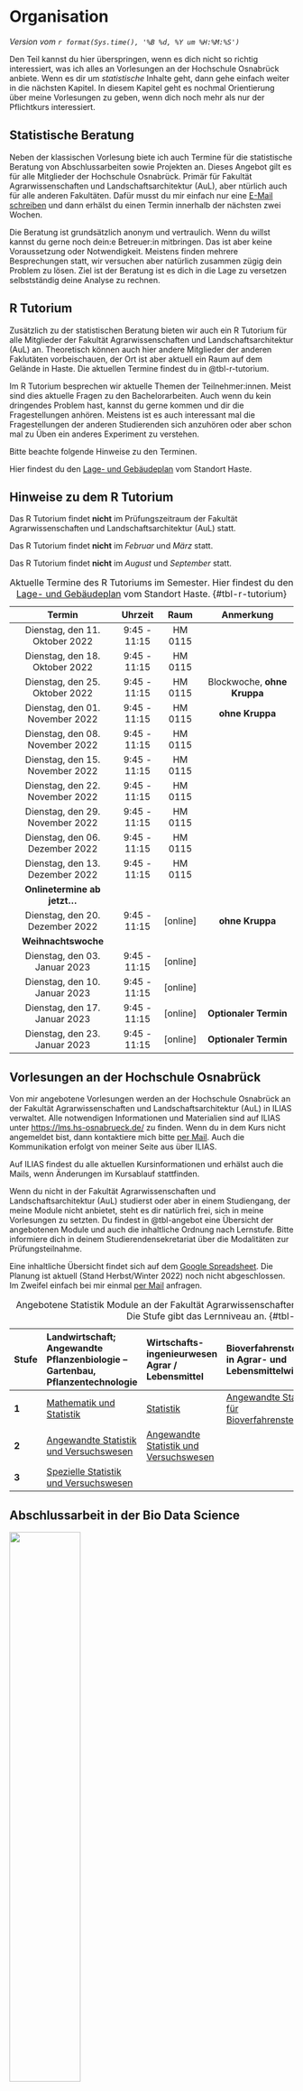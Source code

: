 # Organisation

*Version vom `r format(Sys.time(), '%B %d, %Y um %H:%M:%S')`*

Den Teil kannst du hier überspringen, wenn es dich nicht so richtig interessiert, was ich alles an Vorlesungen an der Hochschule Osnabrück anbiete. Wenn es dir um *statistische* Inhalte geht, dann gehe einfach weiter in die nächsten Kapitel. In diesem Kapitel geht es nochmal Orientierung über meine Vorlesungen zu geben, wenn dich noch mehr als nur der Pflichtkurs interessiert.

## Statistische Beratung

Neben der klassischen Vorlesung biete ich auch Termine für die statistische Beratung von Abschlussarbeiten sowie Projekten an. Dieses Angebot gilt es für alle Mitglieder der Hochschule Osnabrück. Primär für Fakultät Agrarwissenschaften und Landschaftsarchitektur (AuL), aber ntürlich auch für alle anderen Fakultäten. Dafür musst du mir einfach nur eine [E-Mail schreiben](#sec-contact-mail) und dann erhälst du einen Termin innerhalb der nächsten zwei Wochen.

Die Beratung ist grundsätzlich anonym und vertraulich. Wenn du willst kannst du gerne noch dein:e Betreuer:in mitbringen. Das ist aber keine Voraussetzung oder Notwendigkeit. Meistens finden mehrere Besprechungen statt, wir versuchen aber natürlich zusammen zügig dein Problem zu lösen. Ziel ist der Beratung ist es dich in die Lage zu versetzen selbstständig deine Analyse zu rechnen.

## R Tutorium {#sec-r-tutorium}

Zusätzlich zu der statistischen Beratung bieten wir auch ein R Tutorium für alle Mitglieder der Fakultät Agrarwissenschaften und Landschaftsarchitektur (AuL) an. Theoretisch können auch hier andere Mitglieder der anderen Faklutäten vorbeischauen, der Ort ist aber aktuell ein Raum auf dem Gelände in Haste. Die aktuellen Termine findest du in @tbl-r-tutorium.

Im R Tutorium besprechen wir aktuelle Themen der Teilnehmer:innen. Meist sind dies aktuelle Fragen zu den Bachelorarbeiten. Auch wenn du kein dringendes Problem hast, kannst du gerne kommen und dir die Fragestellungen anhören. Meistens ist es auch interessant mal die Fragestellungen der anderen Studierenden sich anzuhören oder aber schon mal zu Üben ein anderes Experiment zu verstehen.

Bitte beachte folgende Hinweise zu den Terminen.

::: column-margin
Hier findest du den [Lage- und Gebäudeplan](https://www.hs-osnabrueck.de/wir/wir-stellen-uns-vor/wir-in-osnabrueck-und-lingen-standort-und-gebaeudeplaene/standort-haste/) vom Standort Haste.
:::

::: callout-note
## Hinweise zu dem R Tutorium

Das R Tutorium findet **nicht** im Prüfungszeitraum der Fakultät Agrarwissenschaften und Landschaftsarchitektur (AuL) statt.

Das R Tutorium findet **nicht** im *Februar* und *März* statt.

Das R Tutorium findet **nicht** im *August* und *September* statt.
:::

::: column-page
|             Termin              |   Uhrzeit    |    Raum    |          Anmerkung          |
|:-------------------------------:|:------------:|:----------:|:---------------------------:|
| Dienstag, den 11. Oktober 2022  | 9:45 - 11:15 |  HM 0115   |                             |
| Dienstag, den 18. Oktober 2022  | 9:45 - 11:15 |  HM 0115   |                             |
| Dienstag, den 25. Oktober 2022  | 9:45 - 11:15 |  HM 0115   | Blockwoche, **ohne Kruppa** |
| Dienstag, den 01. November 2022 | 9:45 - 11:15 |  HM 0115   |       **ohne Kruppa**       |
| Dienstag, den 08. November 2022 | 9:45 - 11:15 |  HM 0115   |                             |
| Dienstag, den 15. November 2022 | 9:45 - 11:15 |  HM 0115   |                             |
| Dienstag, den 22. November 2022 | 9:45 - 11:15 |  HM 0115   |                             |
| Dienstag, den 29. November 2022 | 9:45 - 11:15 |  HM 0115   |                             |
| Dienstag, den 06. Dezember 2022 | 9:45 - 11:15 |  HM 0115   |                             |
| Dienstag, den 13. Dezember 2022 | 9:45 - 11:15 |  HM 0115   |                             |
|  **Onlinetermine ab jetzt...**  |              |            |                             |
| Dienstag, den 20. Dezember 2022 | 9:45 - 11:15 | \[online\] |       **ohne Kruppa**       |
|       **Weihnachtswoche**       |              |            |                             |
|  Dienstag, den 03. Januar 2023  | 9:45 - 11:15 | \[online\] |                             |
|  Dienstag, den 10. Januar 2023  | 9:45 - 11:15 | \[online\] |                             |
|  Dienstag, den 17. Januar 2023  | 9:45 - 11:15 | \[online\] |    **Optionaler Termin**    |
|  Dienstag, den 23. Januar 2023  | 9:45 - 11:15 | \[online\] |    **Optionaler Termin**    |

: Aktuelle Termine des R Tutoriums im Semester. Hier findest du den [Lage- und Gebäudeplan](https://www.hs-osnabrueck.de/wir/wir-stellen-uns-vor/wir-in-osnabrueck-und-lingen-standort-und-gebaeudeplaene/standort-haste/) vom Standort Haste. {#tbl-r-tutorium}
:::

## Vorlesungen an der Hochschule Osnabrück {#sec-vorlesungen-hs}

Von mir angebotene Vorlesungen werden an der Hochschule Osnabrück an der Fakultät Agrarwissenschaften und Landschaftsarchitektur (AuL) in ILIAS verwaltet. Alle notwendigen Informationen und Materialien sind auf ILIAS unter <https://lms.hs-osnabrueck.de/> zu finden. Wenn du in dem Kurs nicht angemeldet bist, dann kontaktiere mich bitte [per Mail](#sec-contact-mail). Auch die Kommunikation erfolgt von meiner Seite aus über ILIAS.

[Auf ILIAS findest du alle aktuellen Kursinformationen und erhälst auch die Mails, wenn Änderungen im Kursablauf stattfinden.]{.aside}

Wenn du nicht in der Fakultät Agrarwissenschaften und Landschaftsarchitektur (AuL) studierst oder aber in einem Studiengang, der meine Module nicht anbietet, steht es dir natürlich frei, sich in meine Vorlesungen zu setzten. Du findest in @tbl-angebot eine Übersicht der angebotenen Module und auch die inhaltliche Ordnung nach Lernstufe. Bitte informiere dich in deinem Studierendensekretariat über die Modalitäten zur Prüfungsteilnahme.

Eine inhaltliche Übersicht findet sich auf dem [Google Spreadsheet](https://docs.google.com/spreadsheets/d/1WCTnJnofz5OrGZth6LKyPGQvQUUw31t7OfnAE6yz-ww/edit?usp=sharing). Die Planung ist aktuell (Stand Herbst/Winter 2022) noch nicht abgeschlossen. Im Zweifel einfach bei mir einmal [per Mail](#sec-contact-mail) anfragen.

::: column-page
| Stufe | **Landwirtschaft; Angewandte Pflanzenbiologie -- Gartenbau, Pflanzentechnologie**      | **Wirtschafts- ingenieurwesen Agrar / Lebensmittel**                                   | **Bioverfahrenstechnik in Agrar- und Lebensmittelwirtschaft**                                 | **Angewandte Nutztier- und Pflanzenwissenschaften**          |
|:------|:---------------------------------------------------------------------------------------|:---------------------------------------------------------------------------------------|:----------------------------------------------------------------------------------------------|--------------------------------------------------------------|
| **1** | [Mathematik und Statistik](https://www.hs-osnabrueck.de/module/44b0266/)               | [Statistik](https://www.hs-osnabrueck.de/module/44b0568/)                              | [Angewandte Statistik für Bioverfahrenstechnik](https://www.hs-osnabrueck.de/module/44b0567/) |                                                              |
| **2** | [Angewandte Statistik und Versuchswesen](https://www.hs-osnabrueck.de/module/44b0400/) | [Angewandte Statistik und Versuchswesen](https://www.hs-osnabrueck.de/module/44b0400/) |                                                                                               |                                                              |
| **3** | [Spezielle Statistik und Versuchswesen](https://www.hs-osnabrueck.de/module/44b0390/)  |                                                                                        |                                                                                               | [Biostatistik](https://www.hs-osnabrueck.de/module/44m0161/) |

: Angebotene Statistik Module an der Fakultät Agrarwissenschaften und Landschaftsarchitektur (AuL). Die Stufe gibt das Lernniveau an. {#tbl-angebot}
:::

## Abschlussarbeit in der Bio Data Science

![](images/caution.png){fig-align="center" width="50%"}

Hier findest sich eine aktuelle Ideen- und Struktursammlung für die Bachelor- und Masterarbeit.

### Bachelorarbeit

-   Der Umfang sollte die 30 Seiten nicht überschreiten.
-   Die Arbeit umfasst ca. 30 Referenzen, davon sind die meisten aktuelleren Datum (20xx).

### Masterabrbeit

-   Der Umfang sollte die 60 Seiten nicht überschreiten.
-   Die Arbeit umfasst ca. 40 Referenzen, davon sind die meisten aktuelleren Datum (20xx).

::: {.callout-caution collapse="true"}
## Korrekte Schreibweise von einer Formel

*work in progress*

$$
y \sim x_1 + x_2
$$

mit

-   $y$ gleich dem gemessenen Frischgewicht.
-   $x_1$, der Einflussvariable 1
-   $x_2$, der Einflussvariable 2
:::
